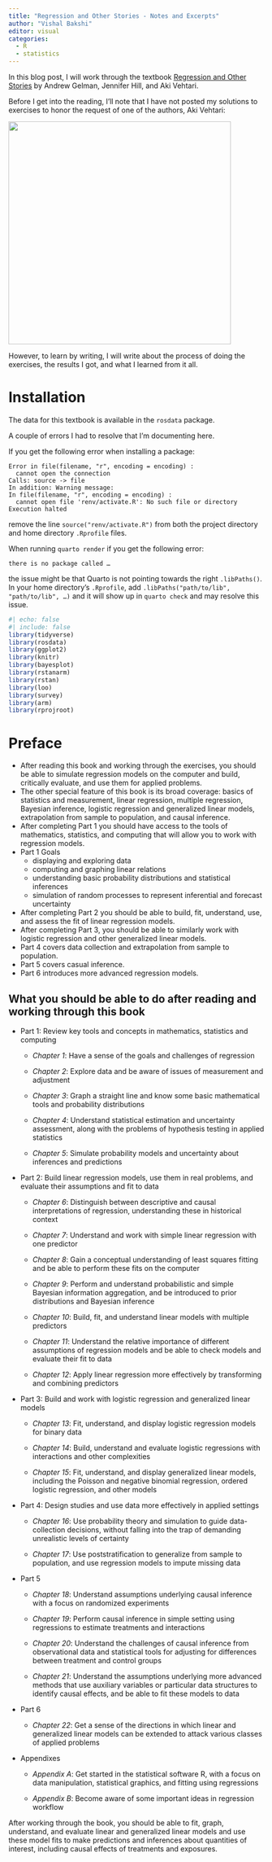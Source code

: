 ```yaml
---
title: "Regression and Other Stories - Notes and Excerpts"
author: "Vishal Bakshi"
editor: visual
categories: 
  - R
  - statistics
---
```


In this blog post, I will work through the textbook [Regression and Other Stories](https://users.aalto.fi/~ave/ROS.pdf) by Andrew Gelman, Jennifer Hill, and Aki Vehtari.

Before I get into the reading, I'll note that I have not posted my solutions to exercises to honor the request of one of the authors, Aki Vehtari:

[![](aki_vehtari_tweet_thread.png){fig-alt="A tweet thread of Aki Vehtari explaining why they do not want solutions to the exercises published." width="438"}](https://twitter.com/avehtari/status/1486683277297598476?s=20)

However, to learn by writing, I will write about the process of doing the exercises, the results I got, and what I learned from it all.

# Installation

The data for this textbook is available in the `rosdata` package.

A couple of errors I had to resolve that I'm documenting here.

If you get the following error when installing a package:

```         
Error in file(filename, "r", encoding = encoding) : 
  cannot open the connection
Calls: source -> file
In addition: Warning message:
In file(filename, "r", encoding = encoding) :
  cannot open file 'renv/activate.R': No such file or directory
Execution halted
```

remove the line `source("renv/activate.R")` from both the project directory and home directory `.Rprofile` files.

When running `quarto render` if you get the following error:

`there is no package called …`

the issue might be that Quarto is not pointing towards the right `.libPaths()`. In your home directory's `.Rprofile`, add `.libPaths("path/to/lib", "path/to/lib", …)` and it will show up in `quarto check` and may resolve this issue.

```r
#| echo: false
#| include: false
library(tidyverse)
library(rosdata)
library(ggplot2)
library(knitr)
library(bayesplot)
library(rstanarm)
library(rstan)
library(loo)
library(survey)
library(arm)
library(rprojroot)
```

# Preface

-   After reading this book and working through the exercises, you should be able to simulate regression models on the computer and build, critically evaluate, and use them for applied problems.
-   The other special feature of this book is its broad coverage: basics of statistics and measurement, linear regression, multiple regression, Bayesian inference, logistic regression and generalized linear models, extrapolation from sample to population, and causal inference.
-   After completing Part 1 you should have access to the tools of mathematics, statistics, and computing that will allow you to work with regression models.
-   Part 1 Goals
    -   displaying and exploring data
    -   computing and graphing linear relations
    -   understanding basic probability distributions and statistical inferences
    -   simulation of random processes to represent inferential and forecast uncertainty
-   After completing Part 2 you should be able to build, fit, understand, use, and assess the fit of linear regression models.
-   After completing Part 3, you should be able to similarly work with logistic regression and other generalized linear models.
-   Part 4 covers data collection and extrapolation from sample to population.
-   Part 5 covers casual inference.
-   Part 6 introduces more advanced regression models.

## What you should be able to do after reading and working through this book

-   Part 1: Review key tools and concepts in mathematics, statistics and computing

    -   *Chapter 1*: Have a sense of the goals and challenges of regression

    -   *Chapter 2*: Explore data and be aware of issues of measurement and adjustment

    -   *Chapter 3*: Graph a straight line and know some basic mathematical tools and probability distributions

    -   *Chapter 4*: Understand statistical estimation and uncertainty assessment, along with the problems of hypothesis testing in applied statistics

    -   *Chapter 5*: Simulate probability models and uncertainty about inferences and predictions

-   Part 2: Build linear regression models, use them in real problems, and evaluate their assumptions and fit to data

    -   *Chapter 6*: Distinguish between descriptive and causal interpretations of regression, understanding these in historical context

    -   *Chapter 7*: Understand and work with simple linear regression with one predictor

    -   *Chapter 8*: Gain a conceptual understanding of least squares fitting and be able to perform these fits on the computer

    -   *Chapter 9*: Perform and understand probabilistic and simple Bayesian information aggregation, and be introduced to prior distributions and Bayesian inference

    -   *Chapter 10*: Build, fit, and understand linear models with multiple predictors

    -   *Chapter 11*: Understand the relative importance of different assumptions of regression models and be able to check models and evaluate their fit to data

    -   *Chapter 12*: Apply linear regression more effectively by transforming and combining predictors

-   Part 3: Build and work with logistic regression and generalized linear models

    -   *Chapter 13*: Fit, understand, and display logistic regression models for binary data

    -   *Chapter 14*: Build, understand and evaluate logistic regressions with interactions and other complexities

    -   *Chapter 15*: Fit, understand, and display generalized linear models, including the Poisson and negative binomial regression, ordered logistic regression, and other models

-   Part 4: Design studies and use data more effectively in applied settings

    -   *Chapter 16*: Use probability theory and simulation to guide data-collection decisions, without falling into the trap of demanding unrealistic levels of certainty

    -   *Chapter 17*: Use poststratification to generalize from sample to population, and use regression models to impute missing data

-   Part 5

    -   *Chapter 18*: Understand assumptions underlying causal inference with a focus on randomized experiments

    -   *Chapter 19*: Perform causal inference in simple setting using regressions to estimate treatments and interactions

    -   *Chapter 20*: Understand the challenges of causal inference from observational data and statistical tools for adjusting for differences between treatment and control groups

    -   *Chapter 21*: Understand the assumptions underlying more advanced methods that use auxiliary variables or particular data structures to identify causal effects, and be able to fit these models to data

-   Part 6

    -   *Chapter 22*: Get a sense of the directions in which linear and generalized linear models can be extended to attack various classes of applied problems

-   Appendixes

    -   *Appendix A*: Get started in the statistical software R, with a focus on data manipulation, statistical graphics, and fitting using regressions

    -   *Appendix B*: Become aware of some important ideas in regression workflow

After working through the book, you should be able to fit, graph, understand, and evaluate linear and generalized linear models and use these model fits to make predictions and inferences about quantities of interest, including causal effects of treatments and exposures.
